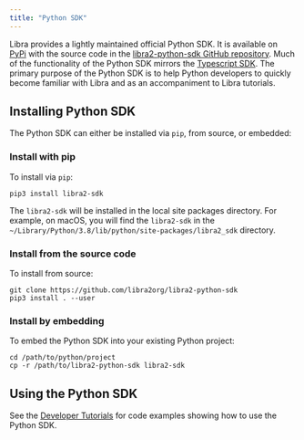 ```yaml
---
title: "Python SDK"
---
```


Libra provides a lightly maintained official Python SDK. It is available on
[PyPi](https://pypi.org/project/libra2-sdk/) with the source code in the
[libra2-python-sdk GitHub repository](https://github.com/libra2org/libra2-python-sdk).
Much of the functionality of the Python SDK mirrors the [Typescript SDK](/build/sdks/ts-sdk).
The primary purpose of the Python SDK is to help Python developers to quickly
become familiar with Libra and as an accompaniment to Libra tutorials.

## Installing Python SDK

The Python SDK can either be installed via `pip`, from source, or embedded:

### Install with pip

To install via `pip`:

```shellscript filename="Terminal"
pip3 install libra2-sdk
```

The `libra2-sdk` will be installed in the local site packages directory. For
example, on macOS, you will find the `libra2-sdk` in the
`~/Library/Python/3.8/lib/python/site-packages/libra2_sdk` directory.

### Install from the source code

To install from source:

```shellscript filename="Terminal"
git clone https://github.com/libra2org/libra2-python-sdk
pip3 install . --user
```

### Install by embedding

To embed the Python SDK into your existing Python project:

```shellscript filename="Terminal"
cd /path/to/python/project
cp -r /path/to/libra2-python-sdk libra2-sdk
```

## Using the Python SDK

See the [Developer Tutorials](/build/guides) for code examples showing how to
use the Python SDK.
